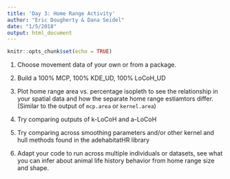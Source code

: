 ```yaml
---
title: 'Day 3: Home Range Activity'
author: "Eric Dougherty & Dana Seidel"
date: "1/5/2018"
output: html_document
---
```


```r
knitr::opts_chunk$set(echo = TRUE)
```

1. Choose movement data of your own or from a package. 

2. Build a 100% MCP, 100% KDE_UD, 100% LoCoH_UD

3. Plot home range area vs. percentage isopleth to see the relationship in your spatial data and how the separate home range estiamtors differ. (Similar to the output of `mcp.area` or `kernel.area`)

4. Try comparing outputs of k-LoCoH and a-LoCoH

5. Try comparing across smoothing parameters and/or other kernel and hull methods found in the adehabitatHR library

6. Adapt your code to run across multiple individuals or datasets, see what you can infer about animal life history behavior from home range size and shape. 